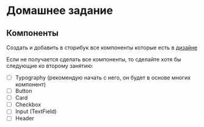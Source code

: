 # Домашнее задание

## Компоненты

Создать и добавить в сторибук все компоненты которые есть в [дизайне](https://www.figma.com/file/PwHkQjA62wyw8BSEyW4gIk/%D0%9E%D0%B1%D1%83%D1%87%D0%B5%D0%BD%D0%B8%D0%B5-%D0%BF%D0%BE-%D0%BA%D0%B0%D1%80%D1%82%D0%BE%D1%87%D0%BA%D0%B0%D0%BC?type=design&node-id=5655-1291)

Если не получается сделать все компоненты, то сделайте хотя бы следующие ко второму занятию:

- [ ] Typography (рекомендую начать с него, он будет в основе многих компонент)
- [ ] Button
- [ ] Card
- [ ] Checkbox
- [ ] Input (TextField)
- [ ] Header
